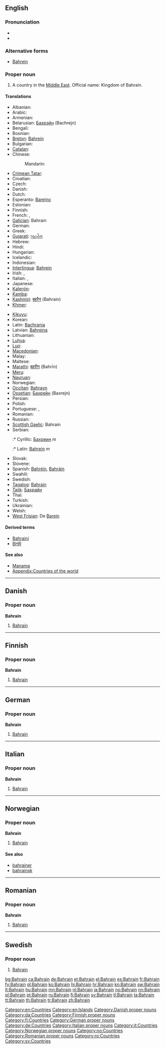 ==English==
{{wikipedia}}

===Pronunciation===
* {{audio|En-us-Bahrain.ogg|Audio (US)}}
* {{rhymes|eɪn}}

===Alternative forms===
* [[Bahrein]]

===Proper noun===
{{en-proper noun}}

# A country in the [[Middle East]]. Official name: Kingdom of Bahrain.

====Translations====
{{trans-top|Country in the Middle East}}
* Albanian: {{t-|sq|Bahraini|xs=Albanian}}
* Arabic: {{t-|ar|البحرين|m|tr=al-baHrayn}}
* Armenian: {{t-|hy|Բահրեյն|tr=Bahreyn}}
* Belarusian: [[Бахрэйн]] (Bachrejn)
* Bengali: {{t-|bn|বাহরাইন}}
* Bosnian: {{t-|bs|Bahrein|m}}
* [[Breton]]: [[Bahrein]]
* Bulgarian: {{t+|bg|Бахрейн|tr=Baxrejn}}
* [[Catalan]]: {{t+|ca|Bahrain|m}}
* Chinese:
*: Mandarin: {{t-|cmn|巴林|tr=Bālín|sc=Hani}}
* [[Crimean Tatar]]: {{tø|crh|Bahreyn}}
* Croatian: {{t+|hr|Bahrein}}
* Czech: {{t+|cs|Bahrajn|m}}
* Danish: {{t-|da|Bahrain}}
* Dutch: {{t+|nl|Bahrein}}
* Esperanto: [[Barejno]]
* Estonian: {{t+|et|Bahrein}}
* Finnish: {{t+|fi|Bahrain}}
* French: {{t+|fr|Bahreïn}}, {{t+|fr|Bahrayn}}
* [[Galician]]: Bahrain
* German: {{t+|de|Bahrain}}
* Greek: {{t+|el|Μπαχρέιν|n|tr=Bachréin}}
* [[Gujarati]]: [[બહરૈન]]
* Hebrew: {{t|he|בחריין|tr=Baḥreyn}}
* Hindi: {{t+|hi|बहरीन|tr=Bahrīn|xs=Hindi}}
* Hungarian: {{t+|hu|Bahrein}}
* Icelandic: {{t+|is|Barein}}
* Indonesian: {{t-|id|Bahrain|xs=Indonesian}}
* [[Interlingua]]: [[Bahrein]]
* Irish: {{t|ga|Bairéin|f}}, {{t|ga|Ríocht Bhairéin|f}}
* Italian: {{t-|it|Bahrain}}, {{t-|it|Bahrein|m}}
* Japanese: {{t+|ja|バーレーン|tr=Bārēn}}
* [[Kalenjin]]: {{tø|kln|Bahren}}
* [[Kamba]]: {{tø|kam|Bareni}}
* [[Kashmiri]]: [[बहरैन]] (Bahrain)
* [[Khmer]]: {{t|km|បារ៉ែន|tr=ba rehn|sc=Khmr}}
{{trans-mid}}
* [[Kikuyu]]: {{tø|ki|Bahren}}
* Korean: {{t+|ko|바레인|tr=Barein|sc=Hang}}
* Latin: [[Bachrania]]
* Latvian: [[Bahreina]]
* Lithuanian: {{t+|lt|Bahreinas|xs=Lithuanian}}
* [[Luhya]]: {{tø|luy|Bareni}}
* [[Luo]]: {{tø|luo|Bareen}}
* [[Macedonian]]: {{t-|mk|Бахреин|m|tr=Báhrein}}
* Malay: {{t-|ms|Bahrain|xs=Malay}}
* Maltese: {{t-|mt|Bahrain|xs=Maltese}}
* [[Marathi]]: [[बहरीन]] (Bahrīn)
* [[Meru]]: {{tø|mer|Bareni}}
* [[Nauruan]]: {{t-|na|Bahrain|xs=Nauruan}}
* Norwegian: {{t+|no|Bahrain}}
* [[Occitan]]: [[Bahrayn]]
* [[Ossetian]]: [[Бахрейн]] (Baxrejn)
* Persian: {{t|fa|بحرین|sc=fa-Arab}}
* Polish: {{t+|pl|Bahrajn}}
* Portuguese: {{t+|pt|Bahrein}}, {{t+|pt|Barém}}
* Romanian: {{t-|ro|Bahrain|n}}
* Russian: {{t+|ru|Бахрейн|m|tr=Baxréjn}}
* [[Scottish Gaelic]]: Bahrain
* Serbian:
*:* Cyrillic: [[Бахреин]] ''m''
*:* Latin: [[Bahrein]] ''m''
* Slovak: {{t-|sk|Bahrajn}}
* Slovene: {{t+|sl|Bahrajn}}
* Spanish: [[Bahréin]], [[Bahráin]]
* Swahili: {{t+|sw|Bahareni|xs=Swahili}}
* Swedish: {{t+|sv|Bahrain}}
* [[Tagalog]]: [[Bahrain]]
* [[Tajik]]: [[Баҳрайн]]
* Thai: {{t|th|ประเทศบาห์เรน|tr=bprà-tâyt baa-rayn }}
* Turkish: {{t+|tr|Bahreyn}}
* Ukrainian: {{t+|uk|Бахрейн|m|tr=Baxréjn|xs=Ukrainian}}
* Welsh: {{t-|cy|Bahrain|xs=Welsh}}
* [[West Frisian]]: De [[Barein]]
{{trans-bottom}}

====Derived terms====
* [[Bahraini]]
* [[BHR]]

====See also====
* [[Manama]]
* [[Appendix:Countries of the world]]

[[Category:en:Countries]]
[[Category:en:Islands]]

----

==Danish==

===Proper noun===
'''Bahrain'''

# [[#English|Bahrain]]

[[Category:Danish proper nouns]]
[[Category:da:Countries]]

----

==Finnish==

===Proper noun===
'''Bahrain'''

# [[#English|Bahrain]]

[[Category:Finnish proper nouns]]
[[Category:fi:Countries]]

----

==German==

===Proper noun===
'''Bahrain'''

# [[#English|Bahrain]]

[[Category:German proper nouns]]
[[Category:de:Countries]]

----

==Italian==
{{wikipedia|lang=it}}

===Proper noun===
'''Bahrain''' {{m}}

# [[#English|Bahrain]]

[[Category:Italian proper nouns]]
[[Category:it:Countries]]

----

==Norwegian==

===Proper noun===
'''Bahrain'''

# [[#English|Bahrain]]

====See also====
* [[bahrainer]]
* [[bahrainsk]]

[[Category:Norwegian proper nouns]]
[[Category:no:Countries]]

----

==Romanian==

===Proper noun===
'''Bahrain'''

# [[#English|Bahrain]]

[[Category:Romanian proper nouns]]
[[Category:ro:Countries]]

----

==Swedish==

===Proper noun===

{{head|sv|proper noun}}

# [[#English|Bahrain]]

[[Category:sv:Countries]]

[[bg:Bahrain]]
[[ca:Bahrain]]
[[de:Bahrain]]
[[et:Bahrain]]
[[el:Bahrain]]
[[es:Bahrain]]
[[fr:Bahrain]]
[[fy:Bahrain]]
[[gl:Bahrain]]
[[ko:Bahrain]]
[[hi:Bahrain]]
[[hr:Bahrain]]
[[kn:Bahrain]]
[[sw:Bahrain]]
[[lt:Bahrain]]
[[hu:Bahrain]]
[[mn:Bahrain]]
[[nl:Bahrain]]
[[ja:Bahrain]]
[[no:Bahrain]]
[[nn:Bahrain]]
[[pl:Bahrain]]
[[pt:Bahrain]]
[[ru:Bahrain]]
[[fi:Bahrain]]
[[sv:Bahrain]]
[[tl:Bahrain]]
[[ta:Bahrain]]
[[tt:Bahrain]]
[[th:Bahrain]]
[[tr:Bahrain]]
[[zh:Bahrain]]